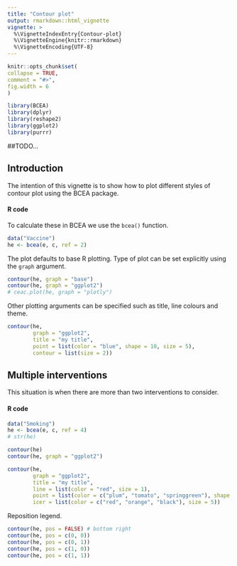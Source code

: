 ```yaml
---
title: "Contour plot"
output: rmarkdown::html_vignette
vignette: >
  %\VignetteIndexEntry{Contour-plot}
  %\VignetteEngine{knitr::rmarkdown}
  %\VignetteEncoding{UTF-8}
---
```

  
```r
knitr::opts_chunk$set(
collapse = TRUE,
comment = "#>",
fig.width = 6
)
```

```r
library(BCEA)
library(dplyr)
library(reshape2)
library(ggplot2)
library(purrr)
```


##TODO...

## Introduction

The intention of this vignette is to show how to plot different styles of contour plot using the BCEA package.


#### R code

To calculate these in BCEA we use the `bcea()` function.

```r
data("Vaccine")
he <- bcea(e, c, ref = 2)
```

The plot defaults to base R plotting. Type of plot can be set explicitly using the `graph` argument.

```r
contour(he, graph = "base")
contour(he, graph = "ggplot2")
# ceac.plot(he, graph = "plotly")
```

Other plotting arguments can be specified such as title, line colours and theme.

```r
contour(he,
        graph = "ggplot2",
        title = "my title",
        point = list(color = "blue", shape = 10, size = 5),
        contour = list(size = 2))
```



## Multiple interventions

This situation is when there are more than two interventions to consider.

#### R code

```r
data("Smoking")
he <- bcea(e, c, ref = 4)
# str(he)
```

```r
contour(he)
contour(he, graph = "ggplot2")
```


```r
contour(he,
        graph = "ggplot2",
        title = "my title",
        line = list(color = "red", size = 1),
        point = list(color = c("plum", "tomato", "springgreen"), shape = 3:5, size = 2),
        icer = list(color = c("red", "orange", "black"), size = 5))
```


Reposition legend.

```r
contour(he, pos = FALSE) # bottom right
contour(he, pos = c(0, 0))
contour(he, pos = c(0, 1))
contour(he, pos = c(1, 0))
contour(he, pos = c(1, 1))
```

<!-- ```{r} -->
<!-- ceac.plot(he, graph = "ggplot2", pos = c(0, 0)) -->
<!-- ceac.plot(he, graph = "ggplot2", pos = c(0, 1)) -->
<!-- ceac.plot(he, graph = "ggplot2", pos = c(1, 0)) -->
<!-- ceac.plot(he, graph = "ggplot2", pos = c(1, 1)) -->
<!-- ``` -->

<!-- Define colour palette. -->

<!-- ```{r} -->
<!-- mypalette <- RColorBrewer::brewer.pal(3, "Accent") -->

<!-- ceac.plot(he, -->
<!--           graph = "base", -->
<!--           title = "my title", -->
<!--           line = list(colors = mypalette), -->
<!--           pos = FALSE) -->

<!-- ceac.plot(he, -->
<!--           graph = "ggplot2", -->
<!--           title = "my title", -->
<!--           line = list(colors = mypalette), -->
<!--           pos = FALSE) -->
<!-- ``` -->

<!-- ### Pair-wise comparisons -->

<!-- Again, without loss of generality, if we assume that we are interested in intervention $i=1$, the we wish to calculate -->

<!-- $$ -->
<!-- p(NB_1 = \max\{NB_i : i \in S\} | k) -->
<!-- $$ -->

<!-- This can be approximated by the following. -->

<!-- $$ -->
<!-- \frac{1}{N} \sum_j^N \prod_{i \in S} \mathbb{I} (k \Delta e_{1,i}^j - \Delta c_{1,i}^j) -->
<!-- $$ -->

<!-- #### R code -->

<!-- In BCEA we first we must determine all combinations of paired interventions using the `multi.ce()` function. -->

<!-- ```{r} -->
<!-- he <- multi.ce(he) -->
<!-- ``` -->

<!-- We can use the same plotting calls as before i.e. `ceac.plot()` and BCEA will deal with the pairwise situation appropriately. -->
<!-- Note that in this case the probabilities at a given willingness to pay sum to 1. -->

<!-- ```{r} -->
<!-- ceac.plot(he, graph = "base") -->

<!-- ceac.plot(he, -->
<!--           graph = "base", -->
<!--           title = "my title", -->
<!--           line = list(colors = "green"), -->
<!--           pos = FALSE) -->

<!-- mypalette <- RColorBrewer::brewer.pal(4, "Dark2") -->

<!-- ceac.plot(he, -->
<!--           graph = "base", -->
<!--           title = "my title", -->
<!--           line = list(colors = mypalette), -->
<!--           pos = c(0,1)) -->
<!-- ``` -->

<!-- ```{r} -->
<!-- ceac.plot(he, -->
<!--           graph = "ggplot2", -->
<!--           title = "my title", -->
<!--           line = list(colors = mypalette), -->
<!--           pos = c(0,1)) -->
<!-- ``` -->

<!-- ```{r echo=FALSE} -->
<!-- # create output docs -->
<!-- # rmarkdown::render(input = "vignettes/ceac.Rmd", output_format = "pdf_document", output_dir = "vignettes") -->
<!-- # rmarkdown::render(input = "vignettes/ceac.Rmd", output_format = "html_document", output_dir = "vignettes") -->
<!-- ``` -->
